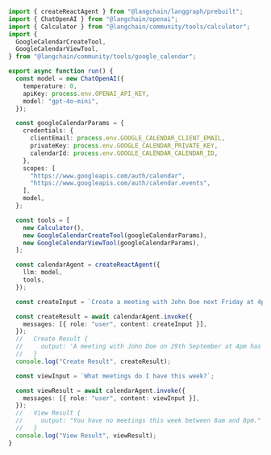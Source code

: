```typescript
import { createReactAgent } from "@langchain/langgraph/prebuilt";
import { ChatOpenAI } from "@langchain/openai";
import { Calculator } from "@langchain/community/tools/calculator";
import {
  GoogleCalendarCreateTool,
  GoogleCalendarViewTool,
} from "@langchain/community/tools/google_calendar";

export async function run() {
  const model = new ChatOpenAI({
    temperature: 0,
    apiKey: process.env.OPENAI_API_KEY,
    model: "gpt-4o-mini",
  });

  const googleCalendarParams = {
    credentials: {
      clientEmail: process.env.GOOGLE_CALENDAR_CLIENT_EMAIL,
      privateKey: process.env.GOOGLE_CALENDAR_PRIVATE_KEY,
      calendarId: process.env.GOOGLE_CALENDAR_CALENDAR_ID,
    },
    scopes: [
      "https://www.googleapis.com/auth/calendar",
      "https://www.googleapis.com/auth/calendar.events",
    ],
    model,
  };

  const tools = [
    new Calculator(),
    new GoogleCalendarCreateTool(googleCalendarParams),
    new GoogleCalendarViewTool(googleCalendarParams),
  ];

  const calendarAgent = createReactAgent({
    llm: model,
    tools,
  });

  const createInput = `Create a meeting with John Doe next Friday at 4pm - adding to the agenda of it the result of 99 + 99`;

  const createResult = await calendarAgent.invoke({
    messages: [{ role: "user", content: createInput }],
  });
  //   Create Result {
  //     output: 'A meeting with John Doe on 29th September at 4pm has been created and the result of 99 + 99 has been added to the agenda.'
  //   }
  console.log("Create Result", createResult);

  const viewInput = `What meetings do I have this week?`;

  const viewResult = await calendarAgent.invoke({
    messages: [{ role: "user", content: viewInput }],
  });
  //   View Result {
  //     output: "You have no meetings this week between 8am and 8pm."
  //   }
  console.log("View Result", viewResult);
}
```